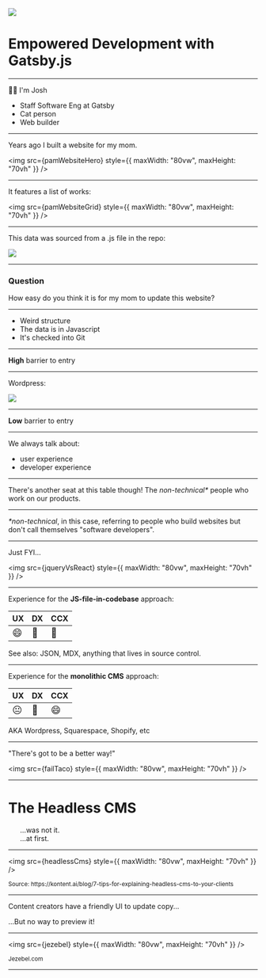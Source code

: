 


<img src={gatsbyLogo} />

# Empowered Development with Gatsby.js

---

👋🏻 I'm Josh

- Staff Software Eng at Gatsby
- Cat person
- Web builder

---

Years ago I built a website for my mom.


<img src={pamWebsiteHero} style={{ maxWidth: "80vw", maxHeight: "70vh" }} />

---

It features a list of works:


<img src={pamWebsiteGrid} style={{ maxWidth: "80vw", maxHeight: "70vh" }} />

---

This data was sourced from a .js file in the repo:


<img src={pamWebsiteData} />

---

### Question

How easy do you think it is for my mom to update this website?

---

- Weird structure
- The data is in Javascript
- It's checked into Git

---

**High** barrier to entry

---

Wordpress:


<img src={wpUpload} />

---

**Low** barrier to entry

---

We always talk about:

- user experience
- developer experience

---

There's another seat at this table though! The _non-technical\*_ people who work on our products.

---

_*non-technical_, in this case, referring to people who build websites but don't call themselves "software developers".

---

Just FYI...


<img src={jqueryVsReact} style={{ maxWidth: "80vw", maxHeight: "70vh" }} />


---

Experience for the **JS-file-in-codebase** approach:

<table>
  <thead>
    <tr>
      <th>UX</th>
      <th>DX</th>
      <th>CCX</th>
    </tr>
  </thead>
  <tbody>
    <tr>
      <td>
        <Big>😄</Big>
      </td>
      <td>
        <Big>🥳</Big>
      </td>
      <td>
        <Big>🙁</Big>
      </td>
    </tr>
  </tbody>
</table>

See also: JSON, MDX, anything that lives in source control.

---

Experience for the **monolithic CMS** approach:

<table>
  <thead>
    <tr>
      <th>UX</th>
      <th>DX</th>
      <th>CCX</th>
    </tr>
  </thead>
  <tbody>
    <tr>
      <td>
        <Big>😐</Big>
      </td>
      <td>
        <Big>😬</Big>
      </td>
      <td>
        <Big>😄</Big>
      </td>
    </tr>
  </tbody>
</table>

AKA Wordpress, Squarespace, Shopify, etc

---

"There's got to be a better way!"



<img src={failTaco} style={{ maxWidth: "80vw", maxHeight: "70vh" }} />


---

# The Headless CMS

<ul>
  <Appear>
    <div>...was not it.</div>
    <div>...at first.</div>
  </Appear>
</ul>

---


<img src={headlessCms} style={{ maxWidth: "80vw", maxHeight: "70vh" }} />

<Small>
  Source:
  https://kontent.ai/blog/7-tips-for-explaining-headless-cms-to-your-clients
</Small>

---

Content creators have a friendly UI to update copy...

...But no way to preview it!

---


<img src={jezebel} style={{ maxWidth: "80vw", maxHeight: "70vh" }} />

<Small>
  Jezebel.com
</Small>

---